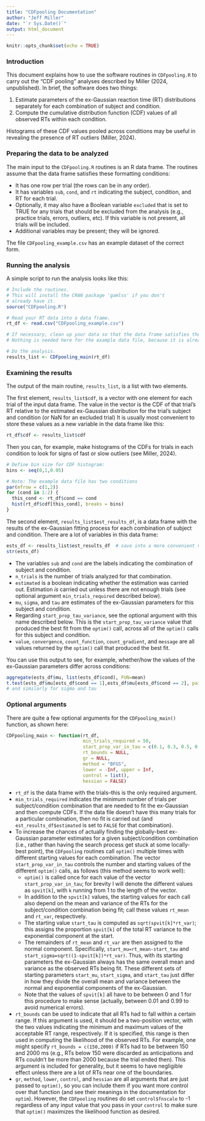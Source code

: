 ```yaml
---
title: "CDFpooling Documentation"
author: "Jeff Miller"
date: "`r Sys.Date()`"
output: html_document
---
```


```r
knitr::opts_chunk$set(echo = TRUE)
```

### Introduction

This document explains how to use the software routines in `CDFpooling.R` to carry out the "CDF pooling" analyses described by Miller (2024, unpublished).
In brief, the software does two things:

1) Estimate parameters of the ex-Gaussian reaction time (RT) distributions separately for each combination of subject and condition.
2) Compute the cumulative distribution function (CDF) values of all observed RTs within each condition.

Histograms of these CDF values pooled across conditions may be useful in revealing the presence of RT outliers (Miller, 2024).

### Preparing the data to be analyzed

The main input to the `CDFpooling.R` routines is an R data frame.
The routines assume that the data frame satisfies these formatting conditions:

- It has one row per trial (the rows can be in any order).
- It has variables `sub`, `cond`, and `rt` indicating the subject, condition, and RT for each trial.
- Optionally, it may also have a Boolean variable `excluded` that is set to TRUE for any trials that should be excluded from the analysis (e.g., practice trials, errors, outliers, etc). If this variable is not present, all trials will be included.
- Additional variables may be present; they will be ignored.

The file `CDFpooling_example.csv` has an example dataset of the correct form.

### Running the analysis

A simple script to run the analysis looks like this:

```r
# Include the routines.
# This will install the CRAN package 'gamlss' if you don't
# already have it.
source("CDFpooling.R")

# Read your RT data into a data frame.
rt_df <- read.csv("CDFpooling_example.csv")

# If necessary, clean up your data so that the data frame satisfies the formatting conditions above.
# Nothing is needed here for the example data file, because it is already in the right format.

# Do the analysis.
results_list <- CDFpooling_main(rt_df)
```

### Examining the results

The output of the main routine, `results_list`, is a list with two elements.

The first element, `results_list$cdf`, is a vector with one element for each trial of the input data frame. The value in the vector is the CDF of that trial's RT relative to the estimated ex-Gaussian distribution for the trial's subject and condition (or NaN for an excluded trial)
It is usually most convenient to store these values as a new variable in the data frame like this:

```r
rt_df$cdf <- results_list$cdf
```

Then you can, for example, make histograms of the CDFs for trials in each condition to look for signs of fast or slow outliers (see Miller, 2024).

```r
# Define bin size for CDF histogram:
bins <- seq(0,1,0.05)

# Note: The example data file has two conditions
par(mfrow = c(1,2))
for (cond in 1:2) {
  this_cond <- rt_df$cond == cond
  hist(rt_df$cdf[this_cond], breaks = bins)
}
```

The second element, `results_list$est_results_df`, is a data frame with the results of the ex-Gaussian fitting process for each combination of subject and condition.  There are a lot of variables in this data frame:

```r
ests_df <- results_list$est_results_df  # save into a more convenient variable
str(ests_df)
```

- The variables `sub` and `cond` are the labels indicating the combination of subject and condition.
- `n_trials` is the number of trials analyzed for that combination.
- `estimated` is a boolean indicating whether the estimation was carried out. Estimation *is* carried out unless there are not enough trials (see optional argument `min_trials_required` described below).
- `mu`, `sigma`, and `tau` are estimates of the ex-Gaussian parameters for this subject and condition.
- Regarding `start_prop_tau_variance`, see the optional argument with this name described below. This is the `start_prop_tau_variance` value that produced the best fit from the `optim()` call, across all of the `optim()` calls for this subject and condition.
- `value`, `convergence`, `count_function`, `count_gradient`, and `message` are all values returned by the `optim()` call that produced the best fit.

You can use this output to see, for example, whether/how the values of the ex-Gaussian parameters differ across conditions:

```r
aggregate(ests_df$mu, list(ests_df$cond), FUN=mean) 
t.test(ests_df$mu[ests_df$cond == 1],ests_df$mu[ests_df$cond == 2], paired = TRUE)
# and similarly for sigma and tau
```

\begin{comment}
aggregate(ests_df$mu, list(ests_df$cond), FUN=mean) 
aggregate(ests_df$sigma, list(ests_df$cond), FUN=mean) 
aggregate(ests_df$tau, list(ests_df$cond), FUN=mean) 
cond1 <- ests_df$cond == 1
cond2 <- ests_df$cond == 2
t.test(ests_df$mu[cond1],ests_df$mu[cond2], paired = TRUE)
t.test(ests_df$sigma[cond1],ests_df$sigma[cond2], paired = TRUE)
t.test(ests_df$tau[cond1],ests_df$tau[cond2], paired = TRUE)
\end{comment}

### Optional arguments

There are quite a few optional arguments for the `CDFpooling_main()` function, as shown here:

```r
CDFpooling_main <- function(rt_df,
                            min_trials_required = 50,
                            start_prop_var_in_tau = c(0.1, 0.3, 0.5, 0.7),
                            rt_bounds = NULL,
                            gr = NULL,
                            method = "BFGS",
                            lower = -Inf, upper = Inf,
                            control = list(),
                            hessian = FALSE)
```

- `rt_df` is the data frame with the trials--this is the only required argument.
- `min_trials_required` indicates the minimum number of trials per subject/condition combination that are needed to fit the ex-Gaussian and then compute CDFs.  If the data file doesn't have this many trials for a particular combination, then no fit is carried out (and `est_results_df$estimated` is set to `FALSE` for that combination).
- To increase the chances of actually finding the globally-best ex-Gaussian parameter estimates for a given subject/condition combination (i.e., rather than having the search process get stuck at some locally-best point), the `CDFpooling` routines call `optim()` multiple times with different starting values for each combination. The vector `start_prop_var_in_tau` controls the number and starting values of the different `optim()` calls, as follows (this method seems to work well):
  - `optim()` is called once for each value of the vector `start_prop_var_in_tau`; for brevity I will denote the different values as `spvit[k]`, with `k` running from 1 to the length of the vector.
  - In addition to the `spvit[k]` values, the starting values for each call also depend on the mean and variance of the RTs for the subject/condition combination being fit; call these values `rt_mean` and `rt_var`, respectively.
  - The starting value `start_tau` is computed as `sqrt(spvit[k]*rt_var)`; this assigns the proportion `spvit[k]` of the total RT variance to the exponential component at the start.
  - The remainders of `rt_mean` and `rt_var` are then assigned to the normal component. Specifically, `start_mu=rt_mean-start_tau` and `start_sigma=sqrt((1-spvit[k])*rt_var)`.  Thus, with its starting parameters the ex-Gaussian always has the same overall mean and variance as the observed RTs being fit. These different sets of starting parameters `start_mu`, `start_sigma`, and `start_tau` just differ in how they divide the overall mean and variance between the normal and exponential components of the ex-Gaussian.
  - Note that the values of `spvit[k]` all have to be between 0 and 1 for this procedure to make sense (actually, between 0.01 and 0.99 to avoid numerical errors).
- `rt_bounds` can be used to indicate that all RTs had to fall within a certain range.  If this argument is used, it should be a two-position vector, with the two values indicating the minimum and maximum values of the acceptable RT range, respectively.  If it is specified, this range is then used in computing the likelihood of the observed RTs.  For example, one might specify `rt_bounds = c(150,2000)` if RTs had to be between 150 and 2000 ms (e.g., RTs below 150 were discarded as anticipations and RTs couldn't be more than 2000 because the trial ended then).  This argument is included for generality, but it seems to have negligible effect unless there are a lot of RTs near one of the boundaries.
- `gr`, `method`, `lower`, `control`, and `hessian` are all arguments that are just passed to `optim()`, so you can include them if you want more control over that function (and see their meanings in the documentation for `optim`).  However, the `CDFpooling` routines do set `control$fnscale` to -1 regardless of any input value that you pass in your `control` to make sure that `optim()` maximizes the likelihood function as desired.


